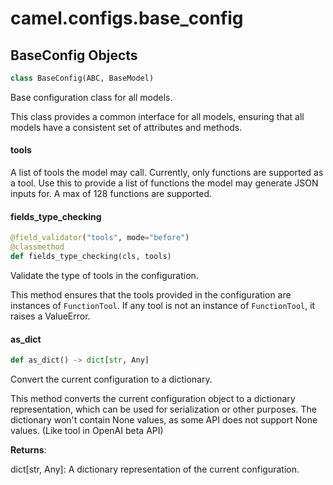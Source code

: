 <a id="camel.configs.base_config"></a>

# camel.configs.base\_config

<a id="camel.configs.base_config.BaseConfig"></a>

## BaseConfig Objects

```python
class BaseConfig(ABC, BaseModel)
```

Base configuration class for all models.

This class provides a common interface for all models, ensuring that all
models have a consistent set of attributes and methods.

<a id="camel.configs.base_config.BaseConfig.tools"></a>

#### tools

A list of tools the model may
call. Currently, only functions are supported as a tool. Use this
to provide a list of functions the model may generate JSON inputs
for. A max of 128 functions are supported.

<a id="camel.configs.base_config.BaseConfig.fields_type_checking"></a>

#### fields\_type\_checking

```python
@field_validator("tools", mode="before")
@classmethod
def fields_type_checking(cls, tools)
```

Validate the type of tools in the configuration.

This method ensures that the tools provided in the configuration are
instances of `FunctionTool`. If any tool is not an instance of
`FunctionTool`, it raises a ValueError.

<a id="camel.configs.base_config.BaseConfig.as_dict"></a>

#### as\_dict

```python
def as_dict() -> dict[str, Any]
```

Convert the current configuration to a dictionary.

This method converts the current configuration object to a dictionary
representation, which can be used for serialization or other purposes.
The dictionary won't contain None values, as some API does not support
None values. (Like tool in OpenAI beta API)

**Returns**:

  dict[str, Any]: A dictionary representation of the current
  configuration.

